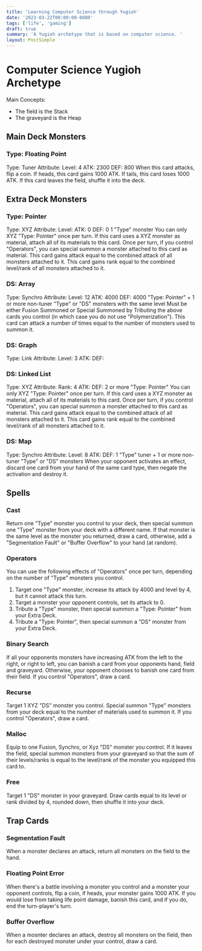 ```yaml
---
title: 'Learning Computer Science through Yugioh'
date: '2023-03-22T00:00:00-0800'
tags: ['life', 'gaming']
draft: true
summary: 'A Yugioh archetype that is based on computer science. '
layout: PostSimple
---
```


# Computer Science Yugioh Archetype

Main Concepts:

- The field is the Stack
- The graveyard is the Heap

## Main Deck Monsters

### Type: Floating Point

Type: Tuner
Attribute:
Level: 4
ATK: 2300
DEF: 800
When this card attacks, flip a coin. If heads, this card gains 1000 ATK. If tails, this card loses 1000 ATK. If this card leaves the field, shuffle it into the deck.

## Extra Deck Monsters

### Type: Pointer

Type: XYZ
Attribute:
Level:
ATK: 0
DEF: 0
1 "Type" monster
You can only XYZ "Type: Pointer" once per turn. If this card uses a XYZ monster as material, attach all of its materials to this card. Once per turn, if you control "Operators", you can special summon a monster attached to this card as material. This card gains attack equal to the combined attack of all monsters attached to it. This card gains rank equal to the combined level/rank of all monsters attached to it.

### DS: Array

Type: Synchro
Attribute:
Level: 12
ATK: 4000
DEF: 4000
"Type: Pointer" + 1 or more non-tuner "Type" or "DS" monsters with the same level
Must be either Fusion Summoned or Special Summoned by Tributing the above cards you control (in which case you do not use "Polymerization"). This card can attack a number of times equal to the number of monsters used to summon it.

### DS: Graph

Type: Link
Attribute:
Level: 3
ATK:
DEF:

### DS: Linked List

Type: XYZ
Attribute:
Rank: 4
ATK:
DEF:
2 or more "Type: Pointer"
You can only XYZ "Type: Pointer" once per turn. If this card uses a XYZ monster as material, attach all of its materials to this card. Once per turn, if you control "Operators", you can special summon a monster attached to this card as material. This card gains attack equal to the combined attack of all monsters attached to it. This card gains rank equal to the combined level/rank of all monsters attached to it.

### DS: Map

Type: Synchro
Attribute:
Level: 8
ATK:
DEF:
1 "Type" tuner + 1 or more non-tuner "Type" or "DS" monsters
When your opponent activates an effect, discard one card from your hand of the same card type, then negate the activation and destroy it.

## Spells

### Cast

Return one "Type" monster you control to your deck, then special summon one "Type" monster from your deck with a different name. If that monster is the same level as the monster you returned, draw a card, otherwise, add a "Segmentation Fault" or "Buffer Overflow" to your hand (at random).

### Operators

You can use the following effects of "Operators" once per turn, depending on the number of "Type" monsters you control.

1. Target one "Type" monster, increase its attack by 4000 and level by 4, but it cannot attack this turn.
2. Target a monster your opponent controls, set its attack to 0.
3. Tribute a "Type" monster, then special summon a "Type: Pointer" from your Extra Deck.
4. Tribute a "Type: Pointer", then special summon a "DS" monster from your Extra Deck.

### Binary Search

If all your opponents monsters have increasing ATK from the left to the right, or right to left, you can banish a card from your opponents hand, field and graveyard. Otherwise, your opponent chooses to banish one card from their field. If you control "Operators", draw a card.

### Recurse

Target 1 XYZ "DS" monster you control. Special summon "Type" monsters from your deck equal to the number of materials used to summon it. If you control "Operators", draw a card.

### Malloc

Equip to one Fusion, Synchro, or Xyz "DS" monster you control. If it leaves the field, special summon monsters from your graveyard so that the sum of their levels/ranks is equal to the level/rank of the monster you equipped this card to.

### Free

Target 1 "DS" monster in your graveyard. Draw cards equal to its level or rank divided by 4, rounded down, then shuffle it into your deck.

## Trap Cards

### Segmentation Fault

When a monster declares an attack, return all monsters on the field to the hand.

### Floating Point Error

When there's a battle involving a monster you control and a monster your opponent controls, flip a coin, if heads, your monster gains 1000 ATK. If you would lose from taking life point damage, banish this card, and if you do, end the turn-player's turn.

### Buffer Overflow

When a mosnter declares an attack, destroy all monsters on the field, then for each destroyed monster under your control, draw a card.
